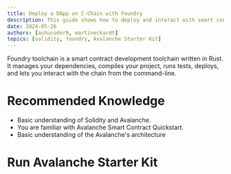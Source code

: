```yaml
---
title: Deploy a DApp on C-Chain with Foundry
description: This guide shows how to deploy and interact with smart contracts using foundry on a local Avalanche Network and the Fuji C-Chain.
date: 2024-05-26
authors: [ashucoder9, martineckardt]
topics: [solidity, foundry, Avalanche Starter Kit]
---
```


Foundry toolchain is a smart contract development toolchain written in Rust. It manages your dependencies, compiles your project, runs tests, deploys, and lets you interact with the chain from the command-line.

# Recommended Knowledge

- Basic understanding of Solidity and Avalanche.
- You are familiar with Avalanche Smart Contract Quickstart.
- Basic understanding of the Avalanche's architecture

# Run Avalanche Starter Kit


<SetUp />

